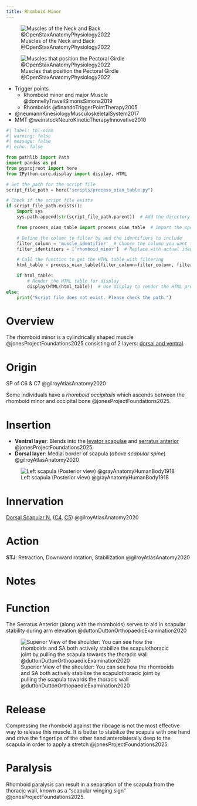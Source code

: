 ```yaml
---
title: Rhomboid Minor
---
```


![Muscles of the Neck and Back @OpenStaxAnatomyPhysiology2022](/The Archive/Images/OpenStax Anatomy and Physiology 2e/fig11.15 Muscles of the Neck and Back.jpeg){#fig-openstax-fig11.15}

![Muscles that position the Pectoral Girdle @OpenStaxAnatomyPhysiology2022](/The Archive/Images/OpenStax Anatomy and Physiology 2e/fig11.22 Muscles That Position the Pectoral Girdle.jpeg){#fig-openstax-fig11.22}

::: {.callout title="Reading list"}

- Trigger points
    - Rhomboid minor and major Muscle @donnellyTravellSimonsSimons2019
    - Rhomboids @finandoTriggerPointTherapy2005
- @neumannKinesiologyMusculoskeletalSystem2017
- MMT @weinstockNeuroKineticTherapyInnovative2010


:::

```python
#| label: tbl-oian
#| warning: false
#| message: false
#| echo: false

from pathlib import Path
import pandas as pd
from pyprojroot import here
from IPython.core.display import display, HTML

# Set the path for the script file
script_file_path = here("scripts/process_oian_table.py")

# Check if the script file exists
if script_file_path.exists():
    import sys
    sys.path.append(str(script_file_path.parent))  # Add the directory of the script to the system path

    from process_oian_table import process_oian_table  # Import the specific function

    # Define the column to filter by and the identifiers to include
    filter_column = 'muscle_identifier'  # Choose the column you want to filter by
    filter_identifiers = ['rhomboid_minor']  # Replace with actual identifiers you want to include

    # Call the function to get the HTML table with filtering
    html_table = process_oian_table(filter_column=filter_column, filter_identifiers=filter_identifiers)

    if html_table:
        # Render the HTML table for display
        display(HTML(html_table))  # Use display to render the HTML properly
else:
    print("Script file does not exist. Please check the path.")

```

# Overview

The rhomboid minor is a cylindrically shaped muscle @jonesProjectFoundations2025 consisting of 2 layers: [dorsal and ventral](#insertion).


# Origin {#origin}

SP of C6 & C7 @gilroyAtlasAnatomy2020

::: {.callout-note}
Some individuals have a *rhomboid occipitalis* which ascends between the rhomboid minor and occipital bone @jonesProjectFoundations2025.
:::

# Insertion {#insertion}

- **Ventral layer**: Blends into the [levator scapulae]({{< var ref-levator-scapulae.path >}}) and [serratus anterior]({{< var ref-serratus-anterior.path >}}) @jonesProjectFoundations2025.
- **Dorsal layer**: Medial border of scapula (*above scapular spine*) @gilroyAtlasAnatomy2020

![Left scapula (Posterior view) @grayAnatomyHumanBody1918](/The Archive/Images/Gray anatomy 1918 images/Osteology/image203 gray1918 Left scapula. Dorsal surface.gif){#fig-gray1918-image203}

# Innervation {#innervation}

[Dorsal Scapular N.]({{< var ref-dorsal-scapular-nerve.path >}}) ([C4]({{< var ref-nerve-root.c4 >}}), [C5]({{< var ref-nerve-root.c5 >}})) @gilroyAtlasAnatomy2020

# Action {#action}

**STJ**: Retraction, Downward rotation, Stabilization @gilroyAtlasAnatomy2020


# Notes

# Function


The Serratus Anterior (along with the rhomboids) serves to aid in scapular stability during arm elevation @duttonDuttonOrthopaedicExamination2020 

![Superior View of the shoulder: You can see how the rhomboids and SA both actively stabilize the scapulothoracic joint by pulling the scapula towards the thoracic wall @duttonDuttonOrthopaedicExamination2020](/The Archive/Anatomy/Skeletal Muscles/Upper Limb Muscles/Axioappendicular Posterior Muscles/images/Dutton fig16.2 Superior aspect of shoulder.png)


# Release {#release}

Compressing the rhomboid against the ribcage is not the most effective way to release this muscle.
It is better to stabilize the scapula with one hand and drive the fingertips of the other hand anterolaterally deep to the scapula in order to apply a stretch @jonesProjectFoundations2025.


# Paralysis {#paralysis}

Rhomboid paralysis can result in a separation of the scapula from the thoracic wall, known as a "scapular winging sign" @jonesProjectFoundations2025.